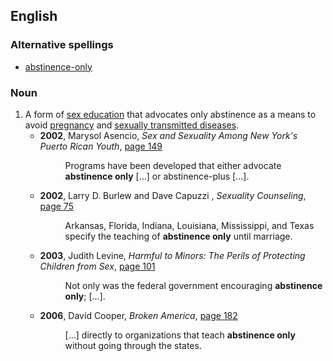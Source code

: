 ==English==

===Alternative spellings===
* [[abstinence-only]] {{i|in [[attributive]] use}}

===Noun===
{{en-noun|sg=[[abstinence]] [[only]]|-}}

# A form of [[sex education]] that advocates only abstinence as a means to avoid [[pregnancy]] and [[sexually transmitted diseases]].
#*'''2002''', Marysol Asencio, ''Sex and Sexuality Among New York's Puerto Rican Youth'', [http://books.google.com/books?id=8AlJw95JhewC&pg=PA149&dq=abstinence-only+-abstinence-only-programs&lr=&ei=hvBuR-K-Np6MjAHR5tHYBQ&sig=ssfZ_m9qSseEuFca29Hhe4acCOs page 149]
#*:Programs have been developed that either advocate '''abstinence only''' […] or abstinence-plus […].
#*'''2002''', Larry D. Burlew and Dave Capuzzi , ''Sexuality Counseling'', [http://books.google.com/books?id=pypHAAAAMAAJ&q=abstinence-only+-abstinence-only-programs&dq=abstinence-only+-abstinence-only-programs&lr=&ei=PfJuR-X3KbXgiwHg5vUU&pgis=1 page 75]
#*:Arkansas, Florida, Indiana, Louisiana, Mississippi, and Texas specify the teaching of '''abstinence only''' until marriage.
#*'''2003''', Judith Levine, ''Harmful to Minors: The Perils of Protecting Children from Sex'', [http://books.google.com/books?id=1hu8c_wDwvoC&pg=PA101&dq=abstinence-only+-abstinence-only-programs&lr=&ei=AfBuR5uEPZySjgGkgIli&sig=fhLW_H24GjCbZAnG6M68iI3cO8I page 101]
#*: Not only was the federal government encouraging '''abstinence only'''; […].
#*'''2006''', David Cooper, ''Broken America'', [http://books.google.com/books?id=Z_GCmvHu5c0C&pg=PA182&dq=abstinence-only+-abstinence-only-programs&lr=&ei=jfNuR8aSKozAiQHTg8Bp&sig=7rsRT32E2cqQ0PN2hnxjE8THfk8#PPA182,M1 page 182]
#*: […] directly to organizations that teach '''abstinence only''' without going through the states.